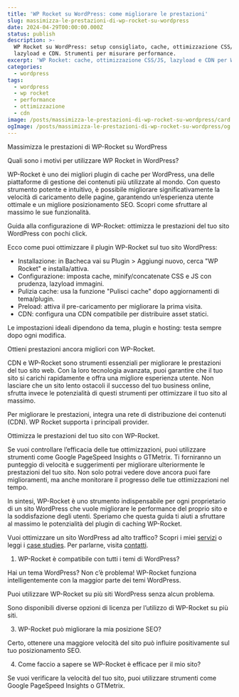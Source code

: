 ```yaml
---
title: 'WP Rocket su WordPress: come migliorare le prestazioni'
slug: massimizza-le-prestazioni-di-wp-rocket-su-wordpress
date: 2024-04-29T00:00:00.000Z
status: publish
description: >-
  WP Rocket su WordPress: setup consigliato, cache, ottimizzazione CSS/JS,
  lazyload e CDN. Strumenti per misurare performance.
excerpt: 'WP Rocket: cache, ottimizzazione CSS/JS, lazyload e CDN per WordPress.'
categories:
  - wordpress
tags:
  - wordpress
  - wp rocket
  - performance
  - ottimizzazione
  - cdn
image: /posts/massimizza-le-prestazioni-di-wp-rocket-su-wordpress/card.webp
ogImage: /posts/massimizza-le-prestazioni-di-wp-rocket-su-wordpress/og.webp
---
```


<BreakoutImage src="/posts/massimizza-le-prestazioni-di-wp-rocket-su-wordpress/cover.webp" alt="Impostazioni di WP Rocket in WordPress" />





Massimizza le prestazioni di WP-Rocket su WordPress


Quali sono i motivi per utilizzare WP Rocket in WordPress?


WP-Rocket è uno dei migliori plugin di cache per WordPress, una delle piattaforme di gestione dei contenuti più utilizzate al mondo. Con questo strumento potente e intuitivo, è possibile migliorare significativamente la velocità di caricamento delle pagine, garantendo un&#8217;esperienza utente ottimale e un migliore posizionamento SEO. Scopri come sfruttare al massimo le sue funzionalità.


Guida alla configurazione di WP-Rocket: ottimizza le prestazioni del tuo sito WordPress con pochi click.


Ecco come puoi ottimizzare il plugin WP-Rocket sul tuo sito WordPress:


- Installazione: in Bacheca vai su Plugin > Aggiungi nuovo, cerca "WP Rocket" e installa/attiva.
- Configurazione: imposta cache, minify/concatenate CSS e JS con prudenza, lazyload immagini.
- Pulizia cache: usa la funzione "Pulisci cache" dopo aggiornamenti di tema/plugin.
- Preload: attiva il pre-caricamento per migliorare la prima visita.
- CDN: configura una CDN compatibile per distribuire asset statici.

Le impostazioni ideali dipendono da tema, plugin e hosting: testa sempre dopo ogni modifica.


Ottieni prestazioni ancora migliori con WP-Rocket.


CDN e WP-Rocket sono strumenti essenziali per migliorare le prestazioni del tuo sito web. Con la loro tecnologia avanzata, puoi garantire che il tuo sito si carichi rapidamente e offra una migliore esperienza utente. Non lasciare che un sito lento ostacoli il successo del tuo business online, sfrutta invece le potenzialità di questi strumenti per ottimizzare il tuo sito al massimo.


Per migliorare le prestazioni, integra una rete di distribuzione dei contenuti (CDN). WP Rocket supporta i principali provider.


Ottimizza le prestazioni del tuo sito con WP-Rocket.


Se vuoi controllare l&#8217;efficacia delle tue ottimizzazioni, puoi utilizzare strumenti come Google PageSpeed Insights o GTMetrix. Ti forniranno un punteggio di velocità e suggerimenti per migliorare ulteriormente le prestazioni del tuo sito. Non solo potrai vedere dove ancora puoi fare miglioramenti, ma anche monitorare il progresso delle tue ottimizzazioni nel tempo.


In sintesi, WP-Rocket è uno strumento indispensabile per ogni proprietario di un sito WordPress che vuole migliorare le performance del proprio sito e la soddisfazione degli utenti. Speriamo che questa guida ti aiuti a sfruttare al massimo le potenzialità del plugin di caching WP-Rocket.

Vuoi ottimizzare un sito WordPress ad alto traffico? Scopri i miei [servizi](/services/) o leggi i [case studies](/case-studies/). Per parlarne, visita [contatti](/contatti/).


1. WP-Rocket è compatibile con tutti i temi di WordPress?


Hai un tema WordPress? Non c&#8217;è problema! WP-Rocket funziona intelligentemente con la maggior parte dei temi WordPress.


Puoi utilizzare WP-Rocket su più siti WordPress senza alcun problema.


Sono disponibili diverse opzioni di licenza per l&#8217;utilizzo di WP-Rocket su più siti.


3. WP-Rocket può migliorare la mia posizione SEO?


Certo, ottenere una maggiore velocità del sito può influire positivamente sul tuo posizionamento SEO.


4. Come faccio a sapere se WP-Rocket è efficace per il mio sito?


Se vuoi verificare la velocità del tuo sito, puoi utilizzare strumenti come Google PageSpeed Insights o GTMetrix.


